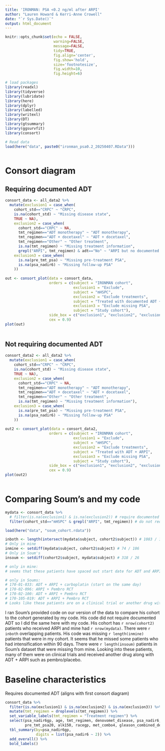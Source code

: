 ```yaml
---
title: 'IRONMAN: PSA <0.2 ng/ml after ARPI'
author: "Lauren Howard & Kerri-Anne Crowell"
date: "`r Sys.Date()`"
output: html_document
---
```


```r
knitr::opts_chunk$set(echo = FALSE, 
                      warning=FALSE, 
                      message=FALSE, 
                      tidy=TRUE,
                      fig.align='center',
                      fig.show='hold',
                      size='footnotesize',
                      fig.width=10,
                      fig.height=6)
```


```r
# load packages
library(readxl)
library(tidyverse)
library(lubridate)
library(here)
library(dplyr)
library(labelled)
library(writexl)
library(DT)
library(gtsummary)
library(ggsurvfit)
library(consort)

```

```r
# Read data
load(here("data", paste0("ironman_psa0.2_20250407.RData")))
     
```

# Consort diagram
## Requiring documented ADT
```r
consort_data <- all_data2 %>% 
  mutate(exclusion1 = case_when(
    cohort_std=="CRPC" ~ "CRPC",
    is.na(cohort_std) ~ "Missing disease state",
    TRUE ~ NA),
    exclusion2 = case_when(
      cohort_std=="CRPC" ~ NA,
      tmt_regimen=="ADT monotherapy" ~ "ADT monotherapy",
      tmt_regimen=="ADT + docetaxel" ~ "ADT + docetaxel",
      tmt_regimen=="Other" ~ "Other treatment",
      is.na(tmt_regimen) ~ "Missing treatment information", 
      grepl("ARPI", tmt_regimen) & adt=="No" ~ "ARPI but no documented ADT"),
    exclusion3 = case_when(
      is.na(pre_tmt_psa) ~ "Missing pre-treatment PSA",
      is.na(psa_nadir6) ~ "Missing follow-up PSA"
    ))
 
out <- consort_plot(data = consort_data,
                    orders = c(subject = "IRONMAN cohort",
                               exclusion1 = "Exclude",
                               subject = "mHSPC",
                               exclusion2 = "Exclude treatments",
                               subject = "Treated with documented ADT + ARPI",
                               exclusion3 = "Exclude missing PSA",
                               subject = "Study cohort"),
                    side_box = c("exclusion1", "exclusion2", "exclusion3"),
                    cex = 0.9)
plot(out)
 
```


## Not requiring documented ADT
```r
consort_data2 <- all_data2 %>% 
  mutate(exclusion1 = case_when(
    cohort_std=="CRPC" ~ "CRPC",
    is.na(cohort_std) ~ "Missing disease state",
    TRUE ~ NA),
    exclusion2 = case_when(
      cohort_std=="CRPC" ~ NA,
      tmt_regimen=="ADT monotherapy" ~ "ADT monotherapy",
      tmt_regimen=="ADT + docetaxel" ~ "ADT + docetaxel",
      tmt_regimen=="Other" ~ "Other treatment",
      is.na(tmt_regimen) ~ "Missing treatment information"),
    exclusion3 = case_when(
      is.na(pre_tmt_psa) ~ "Missing pre-treatment PSA",
      is.na(psa_nadir6) ~ "Missing follow-up PSA"
    ))
 
out2 <- consort_plot(data = consort_data2,
                    orders = c(subject = "IRONMAN cohort",
                               exclusion1 = "Exclude",
                               subject = "mHSPC",
                               exclusion2 = "Exclude treatments",
                               subject = "Treated with ADT + ARPI",
                               exclusion3 = "Exclude missing PSA",
                               subject = "Study cohort"),
                    side_box = c("exclusion1", "exclusion2", "exclusion3"),
                    cex = 0.9)
plot(out2)
 
```

# Comparing Soum's and my code

```r
mydata <- consort_data %>% 
  # filter(is.na(exclusion1) & is.na(exclusion2)) # require documented ADT 
  filter(cohort_std=="mHSPC" & grepl("ARPI", tmt_regimen)) # do not require documented AD

load(here("data", "soum_cohort.rdata"))

inboth <- length(intersect(mydata$subject, cohort2$subject)) # 1083 / 1375
# Only in mine
inmine <- setdiff(mydata$subject, cohort2$subject) # 74 / 106
# Only in Soum's
insoum <- setdiff(cohort2$subject, mydata$subject) # 318 / 26

# only in mine:
# seems that these patients have spaced out start date for ADT and ARPI

# only in Soums:
# 170-01-033: ADT + ARPI + carboplatin (start on the same day)
# 170-02-096: ARPI + Pembro RCT
# 170-02-100: ADT + ARPI + Pembro RCT
# 170-105-019: ADT + ARPI + Pembro RCT
# Looks like these patients are on a clinical trial or another drug with ADT + ARPI

```
I ran Soum's provided code on our version of the data to compare his cohort to the cohort generated by my code. His code did not require documented ADT so I did the same here with my code. His cohort has `r nrow(cohort2)` patients who received ARPI and mine had `r nrow(mydata)`. There were `r inboth` overlapping patients. His code was missing `r length(inmine)` patients that were in my cohort. It seems that he missed some patients who had intensification within 90 days. There were `r length(insoum)` patients in Soum's dataset that were missing from mine. Looking into these patients, many of them were on clinical trials and received another drug along with ADT + ARPI such as pembro/placebo.

# Baseline characteristics 
Requires documented ADT (aligns with first consort diagram)
```r
consort_data %>% 
  filter(is.na(exclusion1) & is.na(exclusion2) & is.na(exclusion3)) %>% 
  mutate(tmt_regimen = droplevels(tmt_regimen)) %>% 
  set_variable_labels(tmt_regimen = "Treatment regimen") %>% 
  select(psa_nadir6gp, age, tmt_regimen, denovomet_disease, psa_nadir6,
         pre_tmt_psa20, alk150, racegp, met_combo4, gleason_combined_derived) %>% 
  tbl_summary(by=psa_nadir6gp,
              digits = list(psa_nadir6 ~ 2)) %>% 
  add_overall() %>% 
  bold_labels()

```


